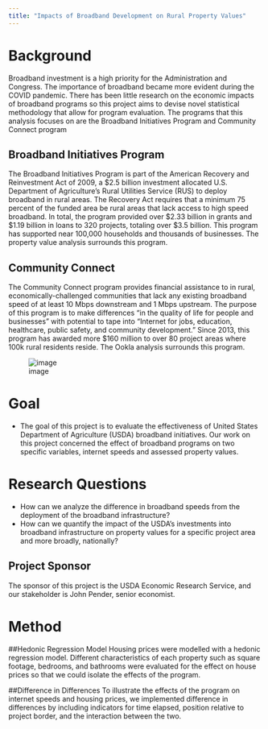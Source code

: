 ```yaml
---
title: "Impacts of Broadband Development on Rural Property Values"
---
```

# **Background**
Broadband investment is a high priority for the Administration and Congress. The importance of broadband became more evident during the COVID pandemic. There has been little research on the economic impacts of broadband programs so this project aims to devise novel statistical methodology that allow for program evaluation. The programs that this analysis focuses on are the Broadband Initiatives Program and Community Connect program

## Broadband Initiatives Program
The Broadband Initiatives Program is part of the American Recovery and Reinvestment Act of 2009, a $2.5 billion investment allocated U.S. Department of Agriculture’s Rural Utilities Service (RUS) to deploy broadband in rural areas. The Recovery Act requires that a minimum 75 percent of the funded area be rural areas that lack access to high speed broadband. In total, the program provided over $2.33 billion in grants and $1.19 billion in loans to 320 projects, totaling over $3.5 billion. This program has supported near 100,000 households and thousands of businesses. The property value analysis surrounds this program. 

## Community Connect 
The Community Connect program provides financial assistance to in rural, economically-challenged communities that lack any existing broadband speed of at least 10 Mbps downstream and 1 Mbps upstream. The purpose of this program is to make differences “in the quality of life for people and businesses” with potential to tape into “Internet for jobs, education, healthcare, public safety, and community development.” Since 2013, this program has awarded more $160 million to over 80 project areas where 100k rural residents reside. The Ookla analysis surrounds this program.
 
![image](https://user-images.githubusercontent.com/106775690/182757617-1cbf0632-ccf4-49dc-ba15-1cfdc884972c.png)


# **Goal**
* The goal of this project is to evaluate the effectiveness of United States Department of Agriculture (USDA) broadband initiatives. Our work on this project concerned the effect of broadband programs on two specific variables, internet speeds and assessed property values. 

# **Research Questions**
* How can we analyze the difference in broadband speeds from the deployment of the broadband infrastructure? 
* How can we quantify the impact of the USDA's investments into broadband infrastructure on property values for a specific project area and more broadly, nationally? 
<br>

## **Project Sponsor**
The sponsor of this project is the USDA Economic Research Service, and our stakeholder is John Pender, senior economist.

# **Method**
##Hedonic Regression Model 
Housing prices were modelled with a hedonic regression model. Different characteristics of each property such as square footage, bedrooms, and bathrooms were evaluated for the effect on house prices so that we could isolate the effects of the program.

##Difference in Differences 
To illustrate the effects of the program on internet speeds and housing prices, we implemented difference in differences by including indicators for time elapsed, position relative to project border, and the interaction between the two.



<!-- Here's how you make a list: -->

<!-- *Tips for making figures look good:* -->

<!-- - Make text sizes BIG -->
<!-- - Stick to the same colors -->
<!-- - Decide to add titles, captions, etc in the figures OR add on the website for all figures -->

